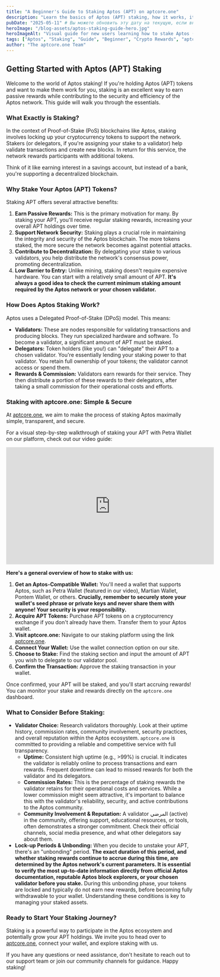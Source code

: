 ```yaml
---
title: "A Beginner's Guide to Staking Aptos (APT) on aptcore.one"
description: "Learn the basics of Aptos (APT) staking, how it works, its benefits, and a simple step-by-step guide to start earning rewards with aptcore.one."
pubDate: "2025-05-11" # Вы можете обновить эту дату на текущую, если вносите значительные изменения
heroImage: "/blog-assets/aptos-staking-guide-hero.jpg"
heroImageAlt: "Visual guide for new users learning how to stake Aptos (APT) using aptcore.one"
tags: ["Aptos", "Staking", "Guide", "Beginner", "Crypto Rewards", "aptcore.one", "Petra Wallet"] # Добавил Petra Wallet в теги, так как видео о нем
author: "The aptcore.one Team"
---
```


## Getting Started with Aptos (APT) Staking

Welcome to the world of Aptos staking! If you're holding Aptos (APT) tokens and want to make them work for you, staking is an excellent way to earn passive rewards while contributing to the security and efficiency of the Aptos network. This guide will walk you through the essentials.

### What Exactly is Staking?

In the context of Proof-of-Stake (PoS) blockchains like Aptos, staking involves locking up your cryptocurrency tokens to support the network. Stakers (or delegators, if you're assigning your stake to a validator) help validate transactions and create new blocks. In return for this service, the network rewards participants with additional tokens.

Think of it like earning interest in a savings account, but instead of a bank, you're supporting a decentralized blockchain.

### Why Stake Your Aptos (APT) Tokens?

Staking APT offers several attractive benefits:

1.  **Earn Passive Rewards:** This is the primary motivation for many. By staking your APT, you'll receive regular staking rewards, increasing your overall APT holdings over time.
2.  **Support Network Security:** Staking plays a crucial role in maintaining the integrity and security of the Aptos blockchain. The more tokens staked, the more secure the network becomes against potential attacks.
3.  **Contribute to Decentralization:** By delegating your stake to various validators, you help distribute the network's consensus power, promoting decentralization.
4.  **Low Barrier to Entry:** Unlike mining, staking doesn't require expensive hardware. You can start with a relatively small amount of APT. **It's always a good idea to check the current minimum staking amount required by the Aptos network or your chosen validator.**

### How Does Aptos Staking Work?

Aptos uses a Delegated Proof-of-Stake (DPoS) model. This means:

* **Validators:** These are nodes responsible for validating transactions and producing blocks. They run specialized hardware and software. To become a validator, a significant amount of APT must be staked.
* **Delegators:** Token holders (like you!) can "delegate" their APT to a chosen validator. You're essentially lending your staking power to that validator. You retain full ownership of your tokens; the validator cannot access or spend them.
* **Rewards & Commission:** Validators earn rewards for their service. They then distribute a portion of these rewards to their delegators, after taking a small commission for their operational costs and efforts.

### Staking with aptcore.one: Simple & Secure

At [aptcore.one](https://aptcore.one), we aim to make the process of staking Aptos maximally simple, transparent, and secure.

For a visual step-by-step walkthrough of staking your APT with Petra Wallet on our platform, check out our video guide:

<iframe width="560" height="315" src="https://www.youtube.com/embed/Cp5iBA49EYk?si=aNxs5UVc0h71D6e1" title="How to Stake Aptos (APT) with Petra Wallet on aptcore.one (Easy Step-by-Step)" frameborder="0" allow="accelerometer; autoplay; clipboard-write; encrypted-media; gyroscope; picture-in-picture; web-share" referrerpolicy="strict-origin-when-cross-origin" allowfullscreen></iframe>

**Here's a general overview of how to stake with us:**

1.  **Get an Aptos-Compatible Wallet:** You'll need a wallet that supports Aptos, such as Petra Wallet (featured in our video), Martian Wallet, Pontem Wallet, or others. **Crucially, remember to securely store your wallet's seed phrase or private keys and never share them with anyone! Your security is your responsibility.**
2.  **Acquire APT Tokens:** Purchase APT tokens on a cryptocurrency exchange if you don't already have them. Transfer them to your Aptos wallet.
3.  **Visit aptcore.one:** Navigate to our staking platform using the link [aptcore.one](https://aptcore.one).
4.  **Connect Your Wallet:** Use the wallet connection option on our site.
5.  **Choose to Stake:** Find the staking section and input the amount of APT you wish to delegate to our validator pool.
6.  **Confirm the Transaction:** Approve the staking transaction in your wallet.

Once confirmed, your APT will be staked, and you'll start accruing rewards! You can monitor your stake and rewards directly on the `aptcore.one` dashboard.

### What to Consider Before Staking:

* **Validator Choice:** Research validators thoroughly. Look at their uptime history, commission rates, community involvement, security practices, and overall reputation within the Aptos ecosystem. `aptcore.one` is committed to providing a reliable and competitive service with full transparency.
    * **Uptime:** Consistent high uptime (e.g., >99%) is crucial. It indicates the validator is reliably online to process transactions and earn rewards. Frequent downtime can lead to missed rewards for both the validator and its delegators.
    * **Commission Rates:** This is the percentage of staking rewards the validator retains for their operational costs and services. While a lower commission might seem attractive, it's important to balance this with the validator's reliability, security, and active contributions to the Aptos community.
    * **Community Involvement & Reputation:** A validator المرضي (active) in the community, offering support, educational resources, or tools, often demonstrates a stronger commitment. Check their official channels, social media presence, and what other delegators say about them.
* **Lock-up Periods & Unbonding:** When you decide to unstake your APT, there's an "unbonding" period. **The exact duration of this period, and whether staking rewards continue to accrue during this time, are determined by the Aptos network's current parameters. It is essential to verify the most up-to-date information directly from official Aptos documentation, reputable Aptos block explorers, or your chosen validator before you stake.** During this unbonding phase, your tokens are locked and typically do not earn new rewards, before becoming fully withdrawable to your wallet. Understanding these conditions is key to managing your staked assets.

### Ready to Start Your Staking Journey?

Staking is a powerful way to participate in the Aptos ecosystem and potentially grow your APT holdings. We invite you to head over to [aptcore.one](https://aptcore.one), connect your wallet, and explore staking with us.

If you have any questions or need assistance, don't hesitate to reach out to our support team or join our community channels for guidance. Happy staking!